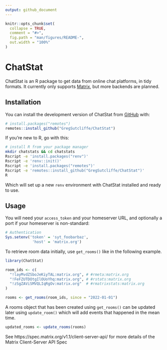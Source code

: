 ```yaml
---
output: github_document
---
```


<!-- README.md is generated from README.Rmd. Please edit that file -->

```r
knitr::opts_chunk$set(
  collapse = TRUE,
  comment = "#>",
  fig.path = "man/figures/README-",
  out.width = "100%"
)
```

# ChatStat

<!-- badges: start -->
<!-- badges: end -->

ChatStat is an R package to get data from online chat platforms, in tidy formats.
It currently only supports [Matrix](https://matrix.org), but more backends are
planned.

## Installation

You can install the development version of ChatStat from [GitHub](https://github.com/) with:

``` r
# install.packages("remotes")
remotes::install_github("GregSutcliffe/ChatStat")
```

If you're new to R, go with this:
``` bash
# install R from your package manager
mkdir chatstats && cd chatstats
Rscript -e 'install.packages("renv")'
Rscript -e 'renv::init()'
Rscript -e 'install.packages("remotes")'
Rscript -e 'remotes::install_github("GregSutcliffe/ChatStat")'
R
```

Which will set up a new `renv` environment with ChatStat installed and ready to
use.

## Usage

You will need your `access_token` and your homeserver URL, and optionally a port
if your homeserver is non-standard:

```r
# Authentication
Sys.setenv('token' = 'syt_foobarbaz',
            'host' = 'matrix.org')
```

To retrieve room data initially, use `get_rooms()` like in the following
example.

```r
library(ChatStat)

room_ids <- c(
  "!layMvdZSboJeKiyTAL:matrix.org", # #rmeta:matrix.org
  "!FeFZUTDOtgIlOUoYhq:matrix.org", # #rstats:matrix.org
  "!zSgZAViSMVQLIqRgOv:matrix.org"  # #rmatrixstats:matrix.org
)

rooms <- get_rooms(room_ids, since = "2022-01-01")
```

A rooms object that has been created using `get_rooms()` can be updated later
using `update_room()` which will add events that happened in the mean time.

```r
updated_rooms <- update_rooms(rooms)
```

See https://spec.matrix.org/v1.1/client-server-api/ for more details of the
Matrix Client-Server API Spec
